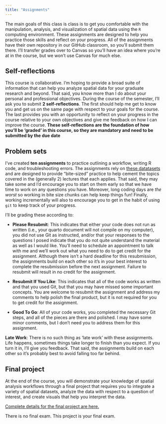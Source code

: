 ```yaml
---
title: "Assignments"
---
```


The main goals of this class is class is to get you comfortable with the manipulation, analysis, and visualization of spatial data using the `R` computing environment. These assignments are designed to help you practice those skills and reflect on your progress. All of the assignments have their own repository in our GitHub classroom, so you'll submit them there. I'll transfer grades over to Canvas so you'll have an idea where you're at in the course, but we won't use Canvas for much else.

## Self-reflections

This course is collaborative. I'm hoping to provide a broad suite of information that can help you analyze spatial data for your graduate research and beyond. That said, you know more than I do about your personal and professional objectives. During the course of the semester, I'll ask you to submit **2 self-reflections**. The first should help me get to know you and get us on the same page with respect to your goals for the course. The last provides you with an opportunity to reflect on your progress in the course relative to your own objectives and give me feedback on how I can improve the course. **These self-reflections are the foundation of how you'll be 'graded' in this course, so they are mandatory and need to be submitted by the due date**

## Problem sets

I've created **ten assignments** to practice outlining a workflow, writing R code, and troubleshooting errors. The assignments rely on [these datatasets](/assignment/data.qmd) and are designed to provide "bite-sized" practice to help cement the topics covered in the (generally 2) lectures that each applies. That said, they may take some and I'd encourage you to start on them early so that we have time to work on any questions you have.
Moreover, long coding days are _the worst_ so working in bite size chunks can help keep things fun! Finally, working incrementally will also to encourage you to get in the habit of using `git` to keep track of your progress.



I'll be grading these according to:

* **Please Resubmit**: This indicates that either your code does not run as written (i.e., your quarto document will not compile on my computer), you did not use Git as instructed, and/or that your responses to the questions I posed indicate that you do not quite understand the material as well as I would like. You’ll need to schedule an appointment to talk with me and we’ll work out what you need to do to get credit for the assignment. Although there isn’t a hard deadline for this resubmission, the assignments build on each other so it’s in your best interest to complete the resubmission before the next assignment. Failure to resubmit will result in no credit for the assignment.

* **Resubmit If You Like**: This indicates that all of the code works as written and that you used Git, but that you may have missed some important concepts. You are welcome to resubmit the assignment and address my comments to help polish the final product, but it is not required for you to get credit for the assignment.

* **Good To Go**: All of your code works, you completed the necessary Git steps, and all of the pieces are there and polished. I may have some minor comments, but I don’t need you to address them for this assignment.



:::{.callout-tip}
**Late Work**: There is no such thing as 'late work' with these assignments. Life happens, sometimes things take longer to finish than you expect. If you turn it in, I'll give you feedback. That said, the assignments build on each other so it's probably best to avoid falling too far behind. 
:::

## Final project

At the end of the course, you will demonstrate your knowledge of spatial analysis workflows through a final project that requires you to integrate a variety of spatial datasets, analyze the data with respect to a question of interest, and create visuals that help you interpret the data.

[Complete details for the final project are here.](/assignment/final-proj.qmd)

There is no final exam. This project is your final exam.